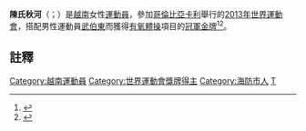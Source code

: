 '''陳氏秋河'''（{{lang-vi|Trần Thị Thu Hà}}；{{bd|1989年|12月22日|df=T}}）是[[越南|越南]]女性[[運動員|運動員]]，參加[[哥倫比亞|哥倫比亞]][[卡利|卡利]]舉行的[[2013年世界運動會|2013年世界運動會]]，搭配男性運動員[[武伯東|武伯東]]而獲得[[有氧體操|有氧體操]]項目的[[冠軍|冠軍]][[金牌|金牌]]<ref>{{Cite web |url=http://cn.nhandan.com.vn/index.php/sports/international-sport/item/1056601-%E8%B6%8A%E5%8D%97%E9%98%9F%E5%9C%A82013%E5%B9%B4%E4%B8%96%E7%95%8C%E8%BF%90%E5%8A%A8%E4%BC%9A%E6%91%98%E4%B8%8B%E9%87%91%E7%89%8C.html |title=越南队在2013年世界运动会摘下金牌 |access-date=2013-08-12 |archive-date=2014-03-14 |archive-url=https://web.archive.org/web/20140314194253/http://cn.nhandan.com.vn/index.php/sports/international-sport/item/1056601-%E8%B6%8A%E5%8D%97%E9%98%9F%E5%9C%A82013%E5%B9%B4%E4%B8%96%E7%95%8C%E8%BF%90%E5%8A%A8%E4%BC%9A%E6%91%98%E4%B8%8B%E9%87%91%E7%89%8C.html |dead-url=no }}</ref><ref>{{Cite web |url=http://nld.com.vn/20130803011910753p0c1026/ba-dong-thu-ha-doat-hcv-aerobics-tai-world-games-2013.htm |title=Bá Đông - Thu Hà đoạt HCV Aerobics tại World Games 2013 |access-date=2013-08-12 |archive-date=2013-08-17 |archive-url=https://web.archive.org/web/20130817025505/http://nld.com.vn/20130803011910753p0c1026/ba-dong-thu-ha-doat-hcv-aerobics-tai-world-games-2013.htm |dead-url=no }}</ref>。

==註釋==
{{Reflist}}

{{越南人小作品}}
{{DEFAULTSORT:T}}

[[Category:越南運動員|Category:越南運動員]]
[[Category:世界運動會獎牌得主|Category:世界運動會獎牌得主]]
[[Category:海防市人|Category:海防市人]]
[[Category:陳姓|T]]